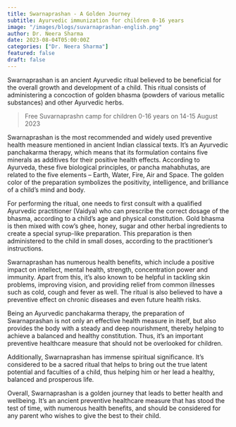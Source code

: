 ```yaml
---
title: Swarnaprashan - A Golden Journey
subtitle: Ayurvedic immunization for children 0-16 years
image: "/images/blogs/suvarnaprashan-english.png"
author: Dr. Neera Sharma
date: 2023-08-04T05:00:00Z
categories: ["Dr. Neera Sharma"]
featured: false
draft: false
---
```


Swarnaprashan is an ancient Ayurvedic ritual believed to be beneficial for the overall growth and development of a child. This ritual consists of administering a concoction of golden bhasma (powders of various metallic substances) and other Ayurvedic herbs.

<Blockquote name="Dr. Neera Sharma ">
 Free Suvarnaprashn camp for children 0-16 years on 14-15 August 2023
</Blockquote>

Swarnaprashan is the most recommended and widely used preventive health measure mentioned in ancient Indian classical texts. It’s an Ayurvedic panchakarma therapy, which means that its formulation contains five minerals as additives for their positive health effects. According to Ayurveda, these five biological principles, or pancha mahabhutas, are related to the five elements – Earth, Water, Fire, Air and Space. The golden color of the preparation symbolizes the positivity, intelligence, and brilliance of a child’s mind and body.

For performing the ritual, one needs to first consult with a qualified Ayurvedic practitioner (Vaidya) who can prescribe the correct dosage of the bhasma, according to a child’s age and physical constitution. Gold bhasma is then mixed with cow’s ghee, honey, sugar and other herbal ingredients to create a special syrup-like preparation. This preparation is then administered to the child in small doses, according to the practitioner’s instructions.

Swarnaprashan has numerous health benefits, which include a positive impact on intellect, mental health, strength, concentration power and immunity. Apart from this, it’s also known to be helpful in tackling skin problems, improving vision, and providing relief from common illnesses such as cold, cough and fever as well. The ritual is also believed to have a preventive effect on chronic diseases and even future health risks.

Being an Ayurvedic panchakarma therapy, the preparation of Swarnaprashan is not only an effective health measure in itself, but also provides the body with a steady and deep nourishment, thereby helping to achieve a balanced and healthy constitution. Thus, it’s an important preventive healthcare measure that should not be overlooked for children.

Additionally, Swarnaprashan has immense spiritual significance. It’s considered to be a sacred ritual that helps to bring out the true latent potential and faculties of a child, thus helping him or her lead a healthy, balanced and prosperous life.

Overall, Swarnaprashan is a golden journey that leads to better health and wellbeing. It’s an ancient preventive healthcare measure that has stood the test of time, with numerous health benefits, and should be considered for any parent who wishes to give the best to their child.
